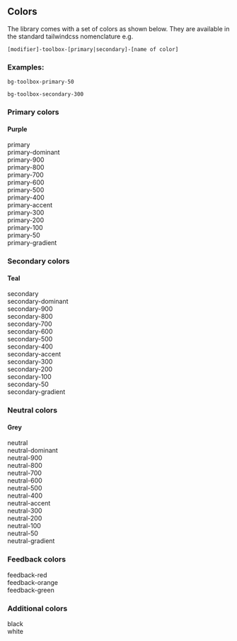 
<Meta title="Colors" />

## Colors

The library comes with a set of colors as shown below. They are available in the
standard tailwindcss nomenclature e.g.

```
[modifier]-toolbox-[primary|secondary]-[name of color]
```

### Examples:

```
bg-toolbox-primary-50

bg-toolbox-secondary-300
```

### Primary colors

#### Purple

<Canvas>
  <Story name="Primary">
    <div className="grid grid-cols-4 gap-1 text-white">
      <div className="bg-toolbox-primary p-4">primary</div>
      <div className="bg-toolbox-primary-dominant p-4">primary-dominant</div>
      <div className="bg-toolbox-primary-900 p-4">primary-900</div>
      <div className="bg-toolbox-primary-800 p-4">primary-800</div>
      <div className="bg-toolbox-primary-700 p-4">primary-700</div>
      <div className="bg-toolbox-primary-600 p-4">primary-600</div>
      <div className="bg-toolbox-primary-500 p-4">primary-500</div>
      <div className="bg-toolbox-primary-400 p-4">primary-400</div>
      <div className="bg-toolbox-primary-accent p-4">primary-accent</div>
      <div className="bg-toolbox-primary-300 p-4">primary-300</div>
      <div className="bg-toolbox-primary-200 p-4">primary-200</div>
      <div className="bg-toolbox-primary-100 p-4">primary-100</div>
      <div className="bg-toolbox-primary-50 p-4">primary-50</div>
      <div className="bg-toolbox-primary-gradient p-4">primary-gradient</div>
    </div>
  </Story>
</Canvas>

### Secondary colors

#### Teal

<Canvas>
  <Story name="Secondary">
    <div className="grid grid-cols-4 gap-1 text-black">
      <div className="bg-toolbox-secondary p-4">secondary</div>
      <div className="bg-toolbox-secondary-dominant p-4">
        secondary-dominant
      </div>
      <div className="bg-toolbox-secondary-900 p-4">secondary-900</div>
      <div className="bg-toolbox-secondary-800 p-4">secondary-800</div>
      <div className="bg-toolbox-secondary-700 p-4">secondary-700</div>
      <div className="bg-toolbox-secondary-600 p-4">secondary-600</div>
      <div className="bg-toolbox-secondary-500 p-4">secondary-500</div>
      <div className="bg-toolbox-secondary-400 p-4">secondary-400</div>
      <div className="bg-toolbox-secondary-accent p-4">secondary-accent</div>
      <div className="bg-toolbox-secondary-300 p-4">secondary-300</div>
      <div className="bg-toolbox-secondary-200 p-4">secondary-200</div>
      <div className="bg-toolbox-secondary-100 p-4">secondary-100</div>
      <div className="bg-toolbox-secondary-50 p-4">secondary-50</div>
      <div className="bg-toolbox-secondary-gradient p-4">
        secondary-gradient
      </div>
    </div>
  </Story>
</Canvas>

### Neutral colors

#### Grey

<Canvas>
  <Story name="Neutrals">
    <div className="grid grid-cols-4 gap-1 text-white">
      <div className="bg-toolbox-neutral p-4">neutral</div>
      <div className="bg-toolbox-neutral-dominant p-4">neutral-dominant</div>
      <div className="bg-toolbox-neutral-900 p-4">neutral-900</div>
      <div className="bg-toolbox-neutral-800 p-4">neutral-800</div>
      <div className="bg-toolbox-neutral-700 p-4">neutral-700</div>
      <div className="bg-toolbox-neutral-600 p-4">neutral-600</div>
      <div className="bg-toolbox-neutral-500 p-4">neutral-500</div>
      <div className="bg-toolbox-neutral-400 p-4">neutral-400</div>
      <div className="bg-toolbox-neutral-accent p-4">neutral-accent</div>
      <div className="bg-toolbox-neutral-300 p-4">neutral-300</div>
      <div className="bg-toolbox-neutral-200 p-4">neutral-200</div>
      <div className="bg-toolbox-neutral-100 p-4">neutral-100</div>
      <div className="bg-toolbox-neutral-50 p-4">neutral-50</div>
      <div className="bg-toolbox-neutral-gradient p-4">neutral-gradient</div>
    </div>
  </Story>
</Canvas>

### Feedback colors

<Canvas>
  <Story name="Feedback">
    <div className="grid grid-cols-2 gap-1 text-white">
      <div className="bg-toolbox-feedback-red p-4">feedback-red</div>
      <div className="bg-toolbox-feedback-orange p-4">feedback-orange</div>
      <div className="bg-toolbox-feedback-green p-4">feedback-green</div>
    </div>
  </Story>
</Canvas>

### Additional colors

<Canvas>
  <Story name="Additional">
    <div className="grid grid-cols-2 gap-1 text-white">
      <div className="bg-toolbox-black p-4">black</div>
      <div className="bg-toolbox-white p-4 text-black">white</div>
    </div>
  </Story>
</Canvas>
